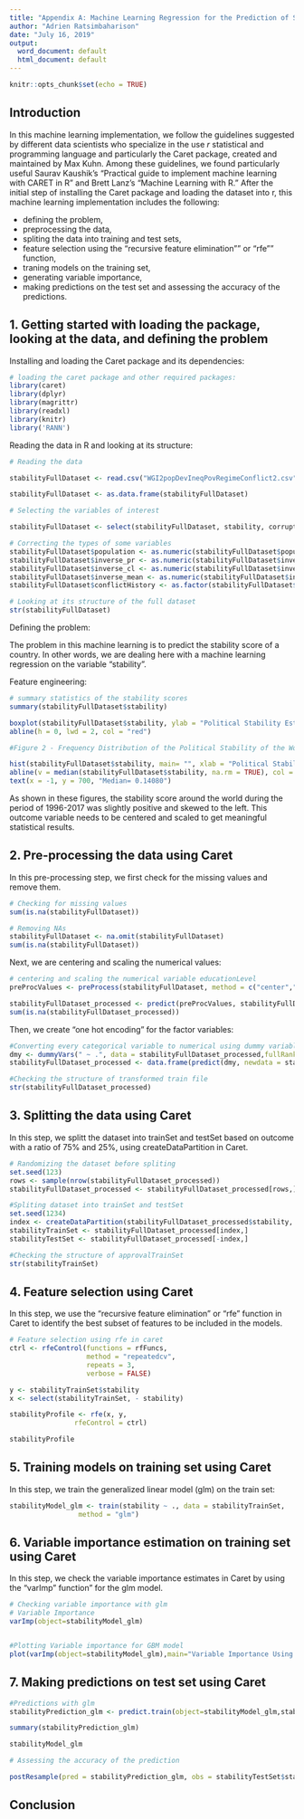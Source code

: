 ```yaml
---
title: "Appendix A: Machine Learning Regression for the Prediction of Stability Estimates of Countries"
author: "Adrien Ratsimbaharison"
date: "July 16, 2019"
output:
  word_document: default
  html_document: default
---
```


```r
knitr::opts_chunk$set(echo = TRUE)
```

## Introduction

In this machine learning implementation, we follow the guidelines suggested by different data scientists who specialize in the use *r* statistical and programming language and particularly the Caret package, created and maintained by Max Kuhn. Among these guidelines, we found particularly useful Saurav Kaushik's "Practical guide to implement machine learning with CARET in R" and Brett Lanz's "Machine Learning with R." After the initial step of installing the Caret package and loading the dataset into r, this machine learning implementation includes the following:

- defining the problem,
- preprocessing the data,
- spliting the data into training and test sets,
- feature selection using the "recursive feature elimination"" or "rfe"" function,
- traning models on the training set,
- generating variable importance,
- making predictions on the test set and assessing the accuracy of the predictions.


## 1. Getting started with loading the package, looking at the data, and defining the problem

Installing and loading the Caret package and its dependencies:

```r

# loading the caret package and other required packages:
library(caret)
library(dplyr)
library(magrittr)
library(readxl)
library(knitr)
library('RANN')

```

Reading the data in R and looking at its structure:

```r
# Reading the data

stabilityFullDataset <- read.csv("WGI2popDevIneqPovRegimeConflict2.csv", header = TRUE)

stabilityFullDataset <- as.data.frame(stabilityFullDataset)

# Selecting the variables of interest

stabilityFullDataset <- select(stabilityFullDataset, stability, corruptionControl, governmentEffectiveness, regulatoryQuality, ruleOfLaw, voiceAndAccountability, population, GNIperCapita, GDPannualGrowthRate, HDI, GINI, povertyHeadCount, status, inverse_pr, inverse_cl, inverse_mean, politicalChangeFH, conflictHistory, region)

# Correcting the types of some variables
stabilityFullDataset$population <- as.numeric(stabilityFullDataset$population)
stabilityFullDataset$inverse_pr <- as.numeric(stabilityFullDataset$inverse_pr)
stabilityFullDataset$inverse_cl <- as.numeric(stabilityFullDataset$inverse_cl)
stabilityFullDataset$inverse_mean <- as.numeric(stabilityFullDataset$inverse_mean)
stabilityFullDataset$conflictHistory <- as.factor(stabilityFullDataset$conflictHistory)

# Looking at its structure of the full dataset
str(stabilityFullDataset)

```


Defining the problem:

The problem in this machine learning is to predict the stability score of a country. In other words, we are dealing here with a machine learning regression on the variable "stability".

Feature engineering:

```r
# summary statistics of the stability scores
summary(stabilityFullDataset$stability)

```

```r

boxplot(stabilityFullDataset$stability, ylab = "Political Stability Estimate")
abline(h = 0, lwd = 2, col = "red")
```


```r

#Figure 2 - Frequency Distribution of the Political Stability of the World for the Period 1996-2017

hist(stabilityFullDataset$stability, main= "", xlab = "Political Stability Estimate")
abline(v = median(stabilityFullDataset$stability, na.rm = TRUE), col = "red", lwd = 2)
text(x = -1, y = 700, "Median= 0.14080")

```

As shown in these figures, the stability score around the world during the period of 1996-2017 was slightly positive and skewed to the left. This outcome variable needs to be centered and scaled to get meaningful statistical results.


## 2. Pre-processing the data using Caret

In this pre-processing step, we first check for the missing values and remove them. 

```r
# Checking for missing values
sum(is.na(stabilityFullDataset))

# Removing NAs
stabilityFullDataset <- na.omit(stabilityFullDataset)
sum(is.na(stabilityFullDataset))
```


Next, we are centering and scaling the numerical values:

```r
# centering and scaling the numerical variable educationLevel
preProcValues <- preProcess(stabilityFullDataset, method = c("center","scale"))

stabilityFullDataset_processed <- predict(preProcValues, stabilityFullDataset)
sum(is.na(stabilityFullDataset_processed))

```


Then, we create "one hot encoding" for the factor variables:

```r
#Converting every categorical variable to numerical using dummy variables
dmy <- dummyVars(" ~ .", data = stabilityFullDataset_processed,fullRank = T)
stabilityFullDataset_processed <- data.frame(predict(dmy, newdata = stabilityFullDataset_processed))

#Checking the structure of transformed train file
str(stabilityFullDataset_processed)

```


## 3. Splitting the data using Caret


In this step, we splitt the dataset into trainSet and testSet based on outcome with a ratio of 75% and 25%, using createDataPartition in Caret.

```r
# Randomizing the dataset before spliting
set.seed(123)
rows <- sample(nrow(stabilityFullDataset_processed))
stabilityFullDataset_processed <- stabilityFullDataset_processed[rows,]

#Spliting dataset into trainSet and testSet
set.seed(1234)
index <- createDataPartition(stabilityFullDataset_processed$stability, p=0.75, list=FALSE)
stabilityTrainSet <- stabilityFullDataset_processed[index,]
stabilityTestSet <- stabilityFullDataset_processed[-index,]

#Checking the structure of approvalTrainSet
str(stabilityTrainSet)

```



## 4. Feature selection using Caret

In this step, we use the "recursive feature elimination" or "rfe" function in Caret to identify the best subset of features to be included in the models.

```r
# Feature selection using rfe in caret
ctrl <- rfeControl(functions = rfFuncs,
                   method = "repeatedcv",
                   repeats = 3,
                   verbose = FALSE)

y <- stabilityTrainSet$stability
x <- select(stabilityTrainSet, - stability)

stabilityProfile <- rfe(x, y,
                rfeControl = ctrl)

stabilityProfile

```


## 5. Training models on training set using Caret

In this step, we train the generalized linear model (glm) on the train set:

```r

stabilityModel_glm <- train(stability ~ ., data = stabilityTrainSet, 
                 method = "glm")


```


## 6. Variable importance estimation on training set using Caret 

In this step, we check the variable importance estimates in Caret by using the "varImp" function" for the glm model.


```r
# Checking variable importance with glm
# Variable Importance
varImp(object=stabilityModel_glm)


#Plotting Variable importance for GBM model
plot(varImp(object=stabilityModel_glm),main="Variable Importance Using GLM", top = 20)

```


## 7. Making predictions on test set using Caret

```r
#Predictions with glm
stabilityPrediction_glm <- predict.train(object=stabilityModel_glm,stabilityTestSet,type="raw")

summary(stabilityPrediction_glm)

stabilityModel_glm

# Assessing the accuracy of the prediction

postResample(pred = stabilityPrediction_glm, obs = stabilityTestSet$stability)

```



## Conclusion

